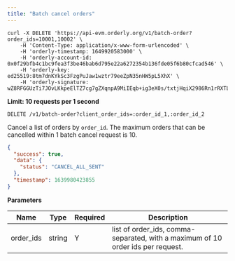 ```yaml
---
title: "Batch cancel orders"
---
```


<RequestExample>

```shell cURL
curl -X DELETE 'https://api-evm.orderly.org/v1/batch-order?order_ids=10001,10002' \
    -H 'Content-Type: application/x-www-form-urlencoded' \
    -H 'orderly-timestamp: 1649920583000' \
    -H 'orderly-account-id: 0x0f29bfb4c1bc9fea3f3be46bab6d795e22a6272354b136fde05f6b80cfcad546' \
    -H 'orderly-key: ed25519:8tm7dnKYkSc3FzgPuJaw1wztr79eeZpN35nHW5pL5XhX' \
    -H 'orderly-signature: wZ8RFGGUzTi7JOvLKkpeElTZ7cg7gZXqnpA9MiIEqb+ig3eX0s/txtjHqiX2986Rn1rRXTLgMRHtgA4/WcfxAg=='
```
</RequestExample>

**Limit: 10 requests per 1 second**

`DELETE /v1/batch-order?client_order_ids=:order_id_1,:order_id_2`

Cancel a list of orders by `order_id`. The maximum orders that can be cancelled within 1 batch cancel request is 10.

<ResponseExample>

```json Response
{
  "success": true,
  "data": {
    "status": "CANCEL_ALL_SENT"
  },
  "timestamp": 1639980423855
}
```
</ResponseExample>


**Parameters**

| Name             | Type   | Required | Description                                                                      |
| ---------------- | ------ | -------- | -------------------------------------------------------------------------------- |
| order_ids        | string | Y        | list of order_ids, comma-separated, with a maximum of 10 order ids per request.  |

